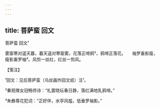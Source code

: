 ```yaml
---
---
---
```

title: 菩萨蛮 回文
---



菩萨蛮 回文¹





雾窗寒对遥天暮，暮天遥对寒窗雾。花落正啼鸦²，鸦啼正落花。　　袖罗垂影瘦，瘦影垂罗袖³。风剪一丝红，红丝一剪风。





【笺注】


¹回文：见后菩萨蛮（乌丝画作回文纸）注¹。

²秦观赠女冠畅师诗：“礼罢晓坛春日静，落红满地乳鸦啼。”

³朱彝尊花犯词：“正好伴，水亭风槛，低垂罗袖影。”